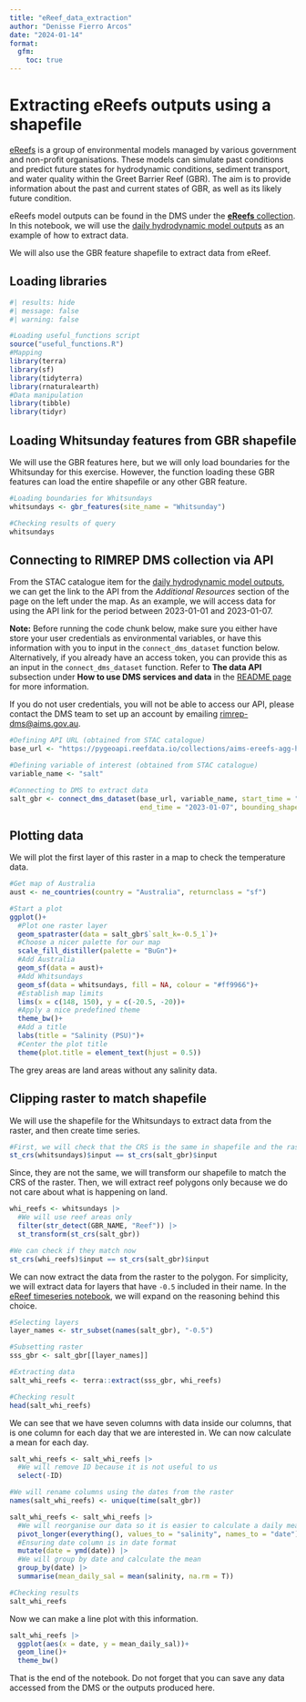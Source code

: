 ```yaml
---
title: "eReef_data_extraction"
author: "Denisse Fierro Arcos"
date: "2024-01-14"
format: 
  gfm:
    toc: true
---
```


# Extracting eReefs outputs using a shapefile

[eReefs](https://research.csiro.au/ereefs/) is a group of environmental models managed by various government and non-profit organisations. These models can simulate past conditions and predict future states for hydrodynamic conditions, sediment transport, and water quality within the Greet Barrier Reef (GBR). The aim is to provide information about the past and current states of GBR, as well as its likely future condition.  
  
eReefs model outputs can be found in the DMS under the [**eReefs** collection](https://stac.reefdata.io/browser/collections/ereefs). In this notebook, we will use the [daily hydrodynamic model outputs](https://stac.reefdata.io/browser/collections/ereefs/items/aims-ereefs-agg-hydrodynamic-1km-daily) as an example of how to extract data.  
  
We will also use the GBR feature shapefile to extract data from eReef.  
  
## Loading libraries
  
```r
#| results: hide
#| message: false
#| warning: false

#Loading useful_functions script
source("useful_functions.R")
#Mapping
library(terra)
library(sf)
library(tidyterra)
library(rnaturalearth)
#Data manipulation
library(tibble)
library(tidyr)
```
  
## Loading Whitsunday features from GBR shapefile
We will use the GBR features here, but we will only load boundaries for the Whitsunday for this exercise. However, the function loading these GBR features can load the entire shapefile or any other GBR feature.  
  
```r
#Loading boundaries for Whitsundays
whitsundays <- gbr_features(site_name = "Whitsunday")

#Checking results of query
whitsundays
```
  
## Connecting to RIMREP DMS collection via API
From the STAC catalogue item for the [daily hydrodynamic model outputs](https://stac.reefdata.io/browser/collections/ereefs/items/aims-ereefs-agg-hydrodynamic-1km-daily), we can get the link to the API from the *Additional Resources* section of the page on the left under the map. As an example, we will access data for using the API link for the period between 2023-01-01 and 2023-01-07.  
  
**Note:** Before running the code chunk below, make sure you either have store your user credentials as environmental variables, or have this information with you to input in the `connect_dms_dataset` function below. Alternatively, if you already have an access token, you can provide this as an input in the `connect_dms_dataset` function. Refer to **The data API** subsection under **How to use DMS services and data** in the [README page](https://github.com/gbr-dms/rimrep-training/blob/main/CoTS-training-Jan2024/README.md) for more information.  
  
If you do not user credentials, you will not be able to access our API, please contact the DMS team to set up an account by emailing [rimrep-dms@aims.gov.au](mailto:rimrep-dms@aims.gov.au).  
    
```r
#Defining API URL (obtained from STAC catalogue)
base_url <- "https://pygeoapi.reefdata.io/collections/aims-ereefs-agg-hydrodynamic-1km-daily/"

#Defining variable of interest (obtained from STAC catalogue)
variable_name <- "salt"

#Connecting to DMS to extract data
salt_gbr <- connect_dms_dataset(base_url, variable_name, start_time = "2023-01-01", 
                                end_time = "2023-01-07", bounding_shape = whitsundays)
```
  
## Plotting data 
We will plot the first layer of this raster in a map to check the temperature data.  
  
```r
#Get map of Australia
aust <- ne_countries(country = "Australia", returnclass = "sf")

#Start a plot
ggplot()+
  #Plot one raster layer
  geom_spatraster(data = salt_gbr$`salt_k=-0.5_1`)+
  #Choose a nicer palette for our map
  scale_fill_distiller(palette = "BuGn")+
  #Add Australia
  geom_sf(data = aust)+
  #Add Whitsundays
  geom_sf(data = whitsundays, fill = NA, colour = "#ff9966")+
  #Establish map limits
  lims(x = c(148, 150), y = c(-20.5, -20))+
  #Apply a nice predefined theme
  theme_bw()+
  #Add a title
  labs(title = "Salinity (PSU)")+
  #Center the plot title
  theme(plot.title = element_text(hjust = 0.5))
```
  
The grey areas are land areas without any salinity data.  
  
## Clipping raster to match shapefile
We will use the shapefile for the Whitsundays to extract data from the raster, and then create time series.  
  
```r
#First, we will check that the CRS is the same in shapefile and the raster
st_crs(whitsundays)$input == st_crs(salt_gbr)$input
```
  
Since, they are not the same, we will transform our shapefile to match the CRS of the raster. Then, we will extract reef polygons only because we do not care about what is happening on land.  
  
```r
whi_reefs <- whitsundays |> 
  #We will use reef areas only
  filter(str_detect(GBR_NAME, "Reef")) |> 
  st_transform(st_crs(salt_gbr))

#We can check if they match now
st_crs(whi_reefs)$input == st_crs(salt_gbr)$input
```
  
We can now extract the data from the raster to the polygon. For simplicity, we will extract data for layers that have `-0.5` included in their name. In the [eReef timeseries notebook](https://github.com/gbr-dms/rimrep-examples/blob/main/R_based_scripts/eReef_maps_timeseries.qmd), we will expand on the reasoning behind this choice.  
  
```r
#Selecting layers
layer_names <- str_subset(names(salt_gbr), "-0.5")

#Subsetting raster
sss_gbr <- salt_gbr[[layer_names]]

#Extracting data
salt_whi_reefs <- terra::extract(sss_gbr, whi_reefs)

#Checking result
head(salt_whi_reefs)
```
  
We can see that we have seven columns with data inside our columns, that is one column for each day that we are interested in. We can now calculate a mean for each day.  
  
```r
salt_whi_reefs <- salt_whi_reefs |> 
  #We will remove ID because it is not useful to us
  select(-ID)

#We will rename columns using the dates from the raster
names(salt_whi_reefs) <- unique(time(salt_gbr))

salt_whi_reefs <- salt_whi_reefs |> 
  #We will reorganise our data so it is easier to calculate a daily mean
  pivot_longer(everything(), values_to = "salinity", names_to = "date") |> 
  #Ensuring date column is in date format
  mutate(date = ymd(date)) |> 
  #We will group by date and calculate the mean
  group_by(date) |> 
  summarise(mean_daily_sal = mean(salinity, na.rm = T))

#Checking results
salt_whi_reefs
```
  
Now we can make a line plot with this information.  
  
```r
salt_whi_reefs |> 
  ggplot(aes(x = date, y = mean_daily_sal))+
  geom_line()+
  theme_bw()
```
  
That is the end of the notebook. Do not forget that you can save any data accessed from the DMS or the outputs produced here.  
  